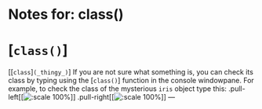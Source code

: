 # Notes for: class()
# [`class()`]
[[`class`]`(_thingy_)`]
If you are not sure what something is, you can check its class by typing using the [`class()`] function in the console windowpane. For example, to check the class of the mysterious `iris` object type this:
.pull-left[[![:scale 100%](images/class1.jpg)]]
.pull-right[[![:scale 100%](images/class2.jpg)]]
---